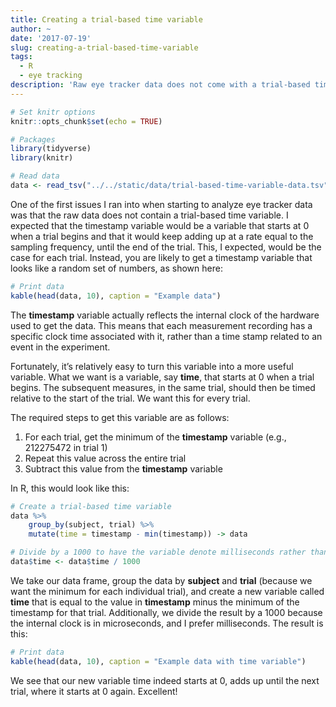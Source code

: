 ```yaml
---
title: Creating a trial-based time variable
author: ~
date: '2017-07-19'
slug: creating-a-trial-based-time-variable
tags:
  - R
  - eye tracking
description: 'Raw eye tracker data does not come with a trial-based timestamp variable. That is, there is no variable that starts at 0 when a trial begins and continues counting until the next trial. In this post I show how to create that variable based on a timestamp and trial information.'
---
```

```r
# Set knitr options
knitr::opts_chunk$set(echo = TRUE)

# Packages
library(tidyverse)
library(knitr)

# Read data
data <- read_tsv("../../static/data/trial-based-time-variable-data.tsv")
```

One of the first issues I ran into when starting to analyze eye tracker data was that the raw data does not contain a trial-based time variable. I expected that the timestamp variable would be a variable that starts at 0 when a trial begins and that it would keep adding up at a rate equal to the sampling frequency, until the end of the trial. This, I expected, would be the case for each trial. Instead, you are likely to get a timestamp variable that looks like a random set of numbers, as shown here:

```r
# Print data
kable(head(data, 10), caption = "Example data")
```

The **timestamp** variable actually reflects the internal clock of the hardware used to get the data. This means that each measurement recording has a specific clock time associated with it, rather than a time stamp related to an event in the experiment.

Fortunately, it's relatively easy to turn this variable into a more useful variable. What we want is a variable, say **time**, that starts at 0 when a trial begins. The subsequent measures, in the same trial, should then be timed relative to the start of the trial. We want this for every trial.

The required steps to get this variable are as follows:

1. For each trial, get the minimum of the **timestamp** variable (e.g., 212275472 in trial 1)
2. Repeat this value across the entire trial
3. Subtract this value from the **timestamp** variable

In R, this would look like this:

```r

# Create a trial-based time variable
data %>%
    group_by(subject, trial) %>%
    mutate(time = timestamp - min(timestamp)) -> data

# Divide by a 1000 to have the variable denote milliseconds rather than microseconds
data$time <- data$time / 1000
```

We take our data frame, group the data by **subject** and **trial** (because we want the minimum for each individual trial), and create a new variable called **time** that is equal to the value in **timestamp** minus the minimum of the timestamp for that trial. Additionally, we divide the result by a 1000 because the internal clock is in microseconds, and I prefer milliseconds. The result is this:


```r
# Print data
kable(head(data, 10), caption = "Example data with time variable")
```

We see that our new variable time indeed starts at 0, adds up until the next trial, where it starts at 0 again. Excellent!
